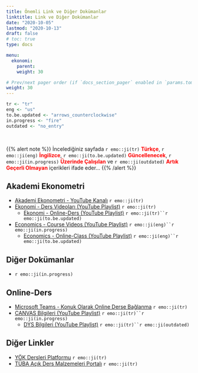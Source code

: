 ```yaml
---
title: Önemli Link ve Diğer Dokümanlar
linktitle: Link ve Diğer Dokümanlar
date: "2020-10-05"
lastmod: "2020-10-13"
draft: false
# toc: true
type: docs

menu:
  ekonomi:
    parent: 
    weight: 30

# Prev/next pager order (if `docs_section_pager` enabled in `params.toml`)
weight: 30
---
```


```r
tr <- "tr"
eng <- "us"
to.be.updated <- "arrows_counterclockwise"
in.progress <- "fire"
outdated <- "no_entry"
```

<br>

{{% alert note %}}
İncelediğiniz sayfada `r emo::ji(tr)` <font color="red">**Türkçe**</font>, `r emo::ji(eng)` <font color="red">**İngilizce**</font>, `r emo::ji(to.be.updated)` <font color="red">**Güncellenecek**</font>, `r emo::ji(in.progress)` <font color="red">**Üzerinde Çalışılan**</font> ve `r emo::ji(outdated)` <font color="red">**Artık Geçerli Olmayan**</font> içerikleri ifade eder...
{{% /alert %}}

## Akademi Ekonometri
- [Akademi Ekonometri - YouTube Kanalı](https://www.youtube.com/c/AkademiEkonometri) `r emo::ji(tr)`
- [Ekonomi - Ders Videoları (YouTube Playlist)](https://www.youtube.com/playlist?list=PLGdlUqXbpitn_vnaxzj2qx18n5f4P7qch) `r emo::ji(tr)`
    + [Ekonomi - Online-Ders (YouTube Playlist)](https://www.youtube.com/playlist?list=PLGdlUqXbpitl0xLk-Ms8skA_uAHTS9H-f) `r emo::ji(tr)``r emo::ji(to.be.updated)`
- [Economics - Course Videos (YouTube Playlist)](https://www.youtube.com/playlist?list=PLGdlUqXbpitlXmYoB4LUc2dnnI1OPAhHg) `r emo::ji(eng)``r emo::ji(in.progress)`
    + [Economics - Online-Class (YouTube Playlist)](https://www.youtube.com/playlist?list=PLGdlUqXbpitnP7rJTS--Dc1SKhFw7YZYU) `r emo::ji(eng)``r emo::ji(to.be.updated)`

## Diğer Dokümanlar
- `r emo::ji(in.progress)`

## Online-Ders
- [Microsoft Teams - Konuk Olarak Online Derse Bağlanma](https://www.youtube.com/watch?v=dP1UaNDRJxY&list=PLGdlUqXbpitlLsjTiK61hgnvcf4SnNoit&index=1) `r emo::ji(tr)`
- [CANVAS Bilgileri (YouTube Playlist)](https://www.youtube.com/playlist?list=PLGdlUqXbpitlVeoJ4snHehOPvoB-7T0ar) `r emo::ji(tr)``r emo::ji(in.progress)`
    - [DYS Bilgileri (YouTube Playlist)](https://www.youtube.com/playlist?list=PLGdlUqXbpitnUtMAi-Xi-q79LA4lG0Bbe) `r emo::ji(tr)``r emo::ji(outdated)`

## Diğer Linkler
- [YÖK Dersleri Platformu](https://yokdersleri.yok.gov.tr/) `r emo::ji(tr)`
- [TÜBA Açık Ders Malzemeleri Portalı](https://acikders.tuba.gov.tr/) `r emo::ji(tr)`
